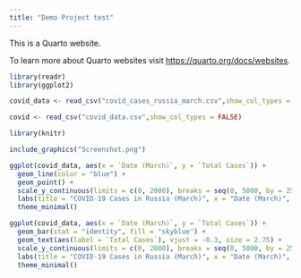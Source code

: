 ```yaml
---
title: "Demo Project test"
---
```


This is a Quarto website.

To learn more about Quarto websites visit <https://quarto.org/docs/websites>.

```r
library(readr)
library(ggplot2)
```

```r
covid_data <- read_csv("covid_cases_russia_march.csv",show_col_types = FALSE)


```

```r
covid <- read_csv("covid_data.csv",show_col_types = FALSE)
```

```r
library(knitr)
```

```r
include_graphics("Screenshot.png")
```

```r
ggplot(covid_data, aes(x = `Date (March)`, y = `Total Cases`)) +
  geom_line(color = "blue") +
  geom_point() +
  scale_y_continuous(limits = c(0, 2000), breaks = seq(0, 5000, by = 250))+
  labs(title = "COVID-19 Cases in Russia (March)", x = "Date (March)", y = "Total Cases") +
  theme_minimal()
```

```r
ggplot(covid_data, aes(x = `Date (March)`, y = `Total Cases`)) +
  geom_bar(stat = "identity", fill = "skyblue") +
  geom_text(aes(label = `Total Cases`), vjust = -0.3, size = 2.75) + 
  scale_y_continuous(limits = c(0, 2000), breaks = seq(0, 5000, by = 250))+
  labs(title = "COVID-19 Cases in Russia (March)", x = "Date (March)", y = "Total Cases") +
  theme_minimal()
```
